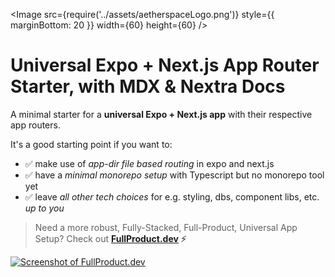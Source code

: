 
<Image
    src={require('../assets/aetherspaceLogo.png')}
    style={{ marginBottom: 20 }}
    width={60}
    height={60}
/>

# Universal Expo + Next.js App Router Starter, with MDX & Nextra Docs

A minimal starter for a **universal Expo + Next.js app** with their respective app routers.

It's a good starting point if you want to:

- ✅ make use of _app-dir file based routing_ in expo and next.js
- ✅ have a _minimal monorepo setup_ with Typescript but no monorepo tool yet
- ✅ leave *all other tech choices* for e.g. styling, dbs, component libs, etc. *up to you*

> Need a more robust, Fully-Stacked, Full-Product, Universal App Setup? Check out **[FullProduct.dev](https://fullproduct.dev) ⚡️**

[![Screenshot of FullProduct.dev](https://github.com/user-attachments/assets/a2eecfd2-7889-4079-944b-1b5af6cf5ddf)](https://fullproduct.dev)
